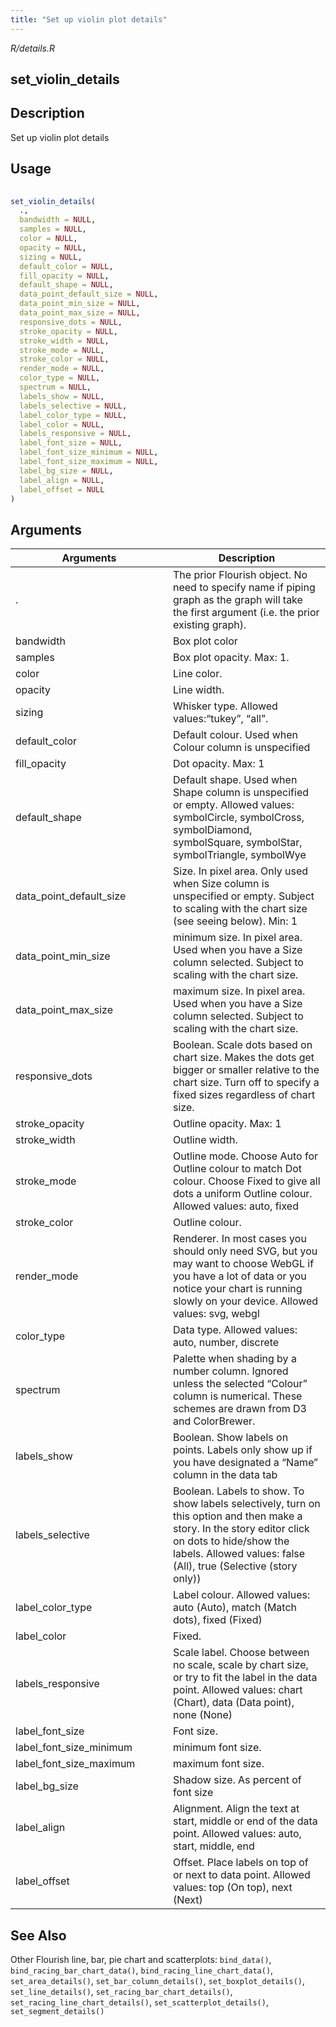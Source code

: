 ```yaml
---
title: "Set up violin plot details"
---
```


*R/details.R*

## set_violin_details

## Description
 Set up violin plot details 


## Usage
```r
 
set_violin_details( 
  ., 
  bandwidth = NULL, 
  samples = NULL, 
  color = NULL, 
  opacity = NULL, 
  sizing = NULL, 
  default_color = NULL, 
  fill_opacity = NULL, 
  default_shape = NULL, 
  data_point_default_size = NULL, 
  data_point_min_size = NULL, 
  data_point_max_size = NULL, 
  responsive_dots = NULL, 
  stroke_opacity = NULL, 
  stroke_width = NULL, 
  stroke_mode = NULL, 
  stroke_color = NULL, 
  render_mode = NULL, 
  color_type = NULL, 
  spectrum = NULL, 
  labels_show = NULL, 
  labels_selective = NULL, 
  label_color_type = NULL, 
  label_color = NULL, 
  labels_responsive = NULL, 
  label_font_size = NULL, 
  label_font_size_minimum = NULL, 
  label_font_size_maximum = NULL, 
  label_bg_size = NULL, 
  label_align = NULL, 
  label_offset = NULL 
) 
```

## Arguments
|Arguments|Description|
|---|---|
| . | The prior Flourish object. No need to specify name if piping graph as the graph will take the first argument (i.e. the prior existing graph). |
| bandwidth | Box plot color |
| samples | Box plot opacity. Max: 1. |
| color | Line color. |
| opacity | Line width. |
| sizing | Whisker type. Allowed values:"tukey", "all". |
| default_color | Default colour. Used when Colour column is unspecified |
| fill_opacity | Dot opacity. Max: 1 |
| default_shape | Default shape. Used when Shape column is unspecified or empty. Allowed values: symbolCircle, symbolCross, symbolDiamond, symbolSquare, symbolStar, symbolTriangle, symbolWye |
| data_point_default_size | Size. In pixel area. Only used when Size column is unspecified or empty. Subject to scaling with the chart size (see seeing below). Min: 1 |
| data_point_min_size | minimum size. In pixel area. Used when you have a Size column selected. Subject to scaling with the chart size. |
| data_point_max_size | maximum size. In pixel area. Used when you have a Size column selected. Subject to scaling with the chart size. |
| responsive_dots | Boolean. Scale dots based on chart size. Makes the dots get bigger or smaller relative to the chart size. Turn off to specify a fixed sizes regardless of chart size. |
| stroke_opacity | Outline opacity. Max: 1 |
| stroke_width | Outline width. |
| stroke_mode | Outline mode. Choose Auto for Outline colour to match Dot colour. Choose Fixed to give all dots a uniform Outline colour. Allowed values: auto, fixed |
| stroke_color | Outline colour. |
| render_mode | Renderer. In most cases you should only need SVG, but you may want to choose WebGL if you have a lot of data or you notice your chart is running slowly on your device. Allowed values: svg, webgl |
| color_type | Data type. Allowed values: auto, number, discrete |
| spectrum | Palette when shading by a number column. Ignored unless the selected “Colour” column is numerical. These schemes are drawn from D3 and ColorBrewer. |
| labels_show | Boolean. Show labels on points. Labels only show up if you have designated a “Name” column in the data tab |
| labels_selective | Boolean. Labels to show. To show labels selectively, turn on this option and then make a story. In the story editor click on dots to hide/show the labels. Allowed values: false (All), true (Selective (story only)) |
| label_color_type | Label colour. Allowed values: auto (Auto), match (Match dots), fixed (Fixed) |
| label_color | Fixed. |
| labels_responsive | Scale label. Choose between no scale, scale by chart size, or try to fit the label in the data point. Allowed values: chart (Chart), data (Data point), none (None) |
| label_font_size | Font size. |
| label_font_size_minimum | minimum font size. |
| label_font_size_maximum | maximum font size. |
| label_bg_size | Shadow size. As percent of font size |
| label_align | Alignment. Align the text at start, middle or end of the data point. Allowed values: auto, start, middle, end |
| label_offset | Offset. Place labels on top of or next to data point. Allowed values: top (On top), next (Next) |






## See Also
 Other Flourish line, bar, pie chart and scatterplots:  `bind_data()`, `bind_racing_bar_chart_data()`, `bind_racing_line_chart_data()`, `set_area_details()`, `set_bar_column_details()`, `set_boxplot_details()`, `set_line_details()`, `set_racing_bar_chart_details()`, `set_racing_line_chart_details()`, `set_scatterplot_details()`, `set_segment_details()` 

